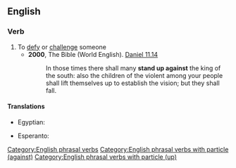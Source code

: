 ==English==

===Verb===
{{en-verb|stands up against|standing up against|stood up against|stood up against}}

# To [[defy]] or [[challenge]] someone
#* '''2000''', The Bible (World English). [http://en.wikisource.org/wiki/Bible_%28World_English%29/Daniel#Chapter_11 Daniel 11.14]
#*: In those times there shall many '''stand up against''' the king of the south: also the children of the violent among your people shall lift themselves up to establish the vision; but they shall fall.

====Translations====
{{trans-top|defy or challenge}}
* Egyptian: {{t-egy|jtn|h=i-t:n-A24}}
{{trans-mid}}
* Esperanto: {{t|eo|kontraŭstari}}
{{trans-bottom}}

[[Category:English phrasal verbs]]
[[Category:English phrasal verbs with particle (against)]]
[[Category:English phrasal verbs with particle (up)]]